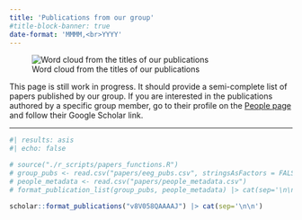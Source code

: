 ```yaml
---
title: 'Publications from our group'
#title-block-banner: true
date-format: 'MMMM,<br>YYYY'
---
```

![Word cloud from the titles of our publications](./img/word_cloud_25.webp){fig-alt="Word cloud from the titles of our publications"}

This page is still work in progress. It should provide a semi-complete list of papers published by our
group. If you are interested in the publications authored by a specific group member,
go to their profile on the [People page](./people.html) and follow their Google Scholar link.

----

```r
#| results: asis
#| echo: false

# source("./r_scripts/papers_functions.R")
# group_pubs <- read.csv("papers/eeg_pubs.csv", stringsAsFactors = FALSE)
# people_metadata <- read.csv("papers/people_metadata.csv")
# format_publication_list(group_pubs, people_metadata) |> cat(sep='\n\n')

scholar::format_publications("v8V058QAAAAJ") |> cat(sep='\n\n')
```

